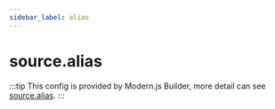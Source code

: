 ```yaml
---
sidebar_label: alias
---
```


# source.alias

:::tip
This config is provided by Modern.js Builder, more detail can see [source.alias](https://modernjs.dev/builder/en/api/config-source.html#sourcealias).
:::


<Main />
